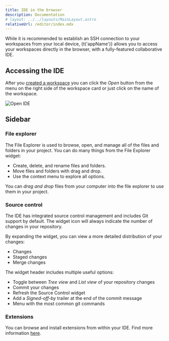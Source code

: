 ```yaml
---
title: IDE in the browser
description: Documentation
# layout: ../../layouts/MainLayout.astro
relativeUrl: /editor/index.mdx
---
```



While it is recommended to establish an SSH connection to your workspaces from your local device, {t('appName')} allows you to access your workspaces directly in the browser, with a fully-featured collaborative IDE.

## Accessing the IDE

After you [created a workspace](/workspaces/creating-a-new-workspace) you can click the _Open_ button from the menu on the right side of the workspace card or just click on the name of the workspace.

![Open IDE](/src/assets/img/editor/open-ide.png)

## Sidebar

### File explorer

The File Explorer is used to browse, open, and manage all of the files and folders in your project. You can do many things from the File Explorer widget:

- Create, delete, and rename files and folders.
- Move files and folders with drag and drop.
- Use the context menu to explore all options.

You can _drag and drop_ files from your computer into the file explorer to use them in your project.

### Source control

The IDE has integrated source control management and includes Git support by default. The widget icon will always indicate the number of changes in your repository.

By expanding the widget, you can view a more detailed distribution of your changes:

- Changes
- Staged changes
- Merge changes

The widget header includes multiple useful options:

- Toggle between _Tree view_ and _List view_ of your repository changes
- Commit your changes
- Refresh the Source Control widget
- Add a _Signed-off-by_ trailer at the end of the commit message
- Menu with the most common git commands

### Extensions

You can browse and install extensions from within your IDE. Find more information [here](/editor/extensions).
